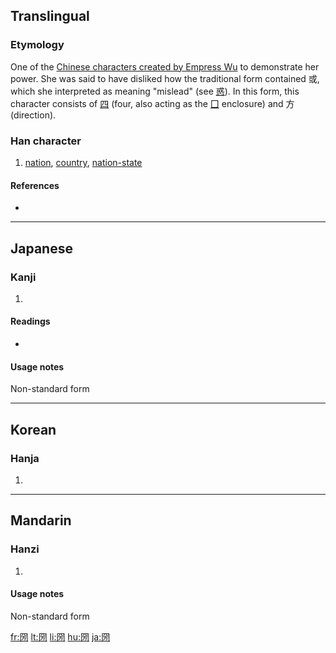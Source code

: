 {{see|國|国}}
==Translingual==

===Etymology===
One of the [[Wikipedia:Chinese characters of Empress Wu|Chinese characters created by Empress Wu]] to demonstrate her power. She was said to have disliked how the traditional form contained 或, which she interpreted as meaning "mislead" (see [[惑]]). In this form, this character consists of [[四]] (four, also acting as the [[Index:Chinese radical/囗|囗]] enclosure) and 方 (direction).

===Han character===
{{Han char|rn=31|rad=囗|as=06|sn=9|four=|canj=田金卜尸 (WCYS)|Chinese characters created by Empress Wu]] to demonstrate her power. She was said to have disliked how the traditional form contained 或, which she interpreted as meaning "mislead" (see [[惑]]). In this form, this character consists of [[四]] (four, also acting as the [[Index:Chinese radical/囗|囗]] enclosure) and 方 (direction).}}

# [[nation]], [[country]], [[nation-state]]

====References====
* {{Han ref|kx=0218.110|dkj=04759|dj=0446.130|hdz=10718.080|uh=5700|ud=22272}}

----

==Japanese==

===Kanji===
{{ja-kanji|grade=|rs=囗06}}

# {{defn|Japanese}}

====Readings====
* {{ja-readings|on=[[こく]] (koku)|kun=[[くに]] (kuni)}}

====Usage notes====
Non-standard form

----

==Korean==

===Hanja===
{{ko-hanja|hangeul=국|rv=guk|mr=kuk}}

# {{defn|Korean}}

----

==Mandarin==

===Hanzi===
{{cmn-hanzi|pin=[[guó]] ([[guo2]])|wg=kuo<sup>2</sup>}}

# {{defn|Mandarin}}

====Usage notes====
Non-standard form

[[fr:圀]]
[[lt:圀]]
[[li:圀]]
[[hu:圀]]
[[ja:圀]]